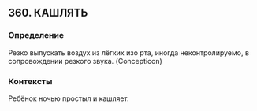 ## 360. КАШЛЯТЬ
### Определение
Резко выпускать воздух из лёгких изо рта, иногда неконтролируемо, в сопровождении резкого звука. (Concepticon)

### Контексты
Ребёнок ночью простыл и кашляет.

